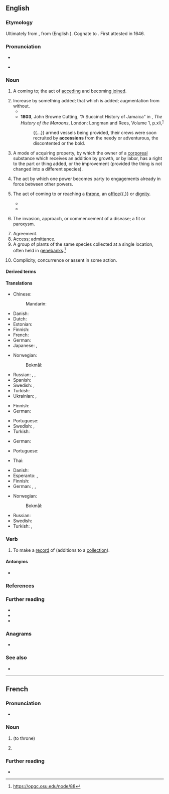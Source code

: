 ==English==

===Etymology===
Ultimately from {{der|en|la|accessiō}}, from {{m|la|accēdō}} (English {{m|en|accede}}). Cognate to {{cog|fr|accession}}. First attested in 1646.

===Pronunciation===
* {{IPA|en|/æk.ˈsɛ.ʃən/|/əˈsɛ.ʃən/}}
* {{a|US}} {{audio|en|En-us-accession.ogg}}

===Noun===
{{en-noun|~}}

# A coming to; the act of [[acceding]] and becoming [[joined]].
#: {{ux|en|a king's '''accession''' to a confederacy}}
# Increase by something added; that which is added; augmentation from without.
#* {{RQ:Gibbon Roman Empire|1|1|5|text=The only '''accession''' which the Roman empire received, during the first century of the Christian Aera, was the province of Britain.}}
#* '''1803''', John Browne Cutting, “A Succinct History of Jamaica” in {{w|Robert Charles Dallas}}, ''The History of the Maroons'', London: Longman and Rees, Volume 1, p.{{nbsp}}xli,<sup>[https://archive.org/details/cihm_44228]</sup>
#*: {{...}} armed vessels being provided, their crews were soon recruited by '''accessions''' from the needy or adventurous, the discontented or the bold.
# {{lb|en|legal}} A mode of acquiring property, by which the owner of a [[corporeal]] substance which receives an addition by growth, or by labor, has a right to the part or thing added, or the improvement (provided the thing is not changed into a different species).
# {{lb|en|legal}} The act by which one power becomes party to engagements already in force between other powers.
# The act of coming to or reaching a [[throne]], an [[office]]{{,}} or [[dignity]].
#: {{ux|en|her '''accession''' to the throne}}
#* {{quote-journal|en|year=1943|month=March and April|title=L.N.E.R. New Mixed-Traffic 4-6-0 Locomotive|journal=Railway Magazine|page=104|text=This is the 6 ft. 4-6-0 engine No. 8301, ''Springbok'', the second design produced by Mr. Edward Thompson since his '''accession''' to office as Chief Mechanical Engineer.}}
#* {{quote-web|en|author=Caroline Davies|url=https://www.theguardian.com/uk-news/2022/sep/09/charles-to-be-proclaimed-king-at-st-jamess-palace-on-saturday|title=Charles to be proclaimed King at St James’s Palace on Saturday|date=2022-09-09|work=The Guardian|passage=Charles will be formally proclaimed King at a historic '''Accession''' Council in an ancient ceremony at St James’s Palace on Saturday, it has been announced.}}
# {{lb|en|medicine}} The invasion, approach, or commencement of a disease; a fit or paroxysm.
# Agreement.
# Access; admittance.
# A group of plants of the same species collected at a single location, often held in [[genebank]]s.<ref>https://opgc.osu.edu/node/88</ref>
# {{lb|en|Scotland}} Complicity, concurrence or assent in some action.

====Derived terms====
{{der2|en
|accession country}}

====Translations====
{{trans-top|a coming to}}
* Chinese:
*: Mandarin: {{t+|cmn|加入|tr=jiārù|sc=Hani}}
* Danish: {{t|da|tiltrædelse}}
* Dutch: {{t+|nl|toetreding|f}}
* Estonian: {{t|et|ühinemine}}
* Finnish: {{t+|fi|liittyminen}}
* French: {{t+|fr|accession|f}}
* German: {{t+|de|Beitritt|m}}
* Japanese: {{t+|ja|加盟|tr=かめい, kamei|sc=Jpan}}, {{t+|ja|加入|tr=かにゅう, kanyū|sc=Jpan}}
{{trans-mid}}
* Norwegian:
*: Bokmål: {{t|nb|tiltredelse|m}}
* Russian: {{t+|ru|вступле́ние|n}}, {{t+|ru|присоедине́ние|n}}, {{t+|ru|акце́ссия|f}}
* Spanish: {{t+|es|ascenso|m}}
* Swedish: {{t+|sv|tillträde|n}}, {{t+|sv|anslutning|c}}
* Turkish: {{t+|tr|katılım}}
* Ukrainian: {{t|uk|вступ|m|sc=Cyrl}}, {{t|uk|приє́днання|n|sc=Cyrl}}
{{trans-bottom}}

{{trans-top|increase by something added}}
* Finnish: {{t+|fi|lisäys}}
* German: {{t+|de|Zuwachs|m}}
{{trans-mid}}
* Portuguese: {{t+|pt|acessão|f}}
* Swedish: {{t|sv|nyanskaffning|c}}, {{t+|sv|nyförvärv|c}}
* Turkish: {{t+|tr|artma}}
{{trans-bottom}}

{{trans-top|(legal) mode of acquiring property}}
* German: {{t|de|Vermögenszuwachs|m}}
{{trans-mid}}
* Portuguese: {{t+|pt|acessão|f}}
{{trans-bottom}}

{{trans-top|(legal) act by which one power becomes party to engagements already in force}}
* Thai: {{t|th|ภาคยานุวัติ}}
{{trans-mid}}
{{trans-bottom}}

{{trans-top|act of coming to or reaching a throne, an office, or dignity}}
* Danish: {{t|da|tiltrædelse}}
* Esperanto: {{t|eo|surtroniĝo}}, {{t|eo|ĉefiĝo}}
* Finnish: {{t+|fi|valtaannousu}}
* German: {{t+|de|Antritt|m}}, {{t+|de|Besteigung|f}}, {{t+|de|Thronbesteigung|f}}
{{trans-mid}}
* Norwegian:
*: Bokmål: {{t|nb|tiltredelse|m}}
* Russian: {{t+|ru|воцарение|n}}
* Swedish: {{t|sv|tilträdelse}}
* Turkish: {{t|tr|göreve gelme}}, {{t|tr|tahta çıkma}}
{{trans-bottom}}

{{trans-top|(medicine) invasion, approach, or commencement of a disease}}
{{trans-mid}}
{{trans-bottom}}

===Verb===
{{en-verb}}

# {{lb|en|transitive}} To make a [[record]] of (additions to a [[collection]]).

====Antonyms====
* {{l|en|deaccession}}

===References===
<references/>

===Further reading===
* {{R:OneLook}}
* {{R:Webster 1913}}
* {{R:DSL|pos=n}}

===Anagrams===
* {{anagrams|en|a=acceinoss|Ascencios}}

===See also===
* {{l|en|ascension}}

----

==French==

===Pronunciation===
* {{audio|fr|LL-Q150 (fra)-LoquaxFR-accession.wav|Audio}}

===Noun===
{{fr-noun|f}}

# {{l|en|accession}} (to throne)
# {{lb|fr|legal}} {{l|en|accession}}
#: {{uxi|fr|accession sociale à la propriété|t=assisted home-ownership scheme}}

===Further reading===
* {{R:TLFi}}